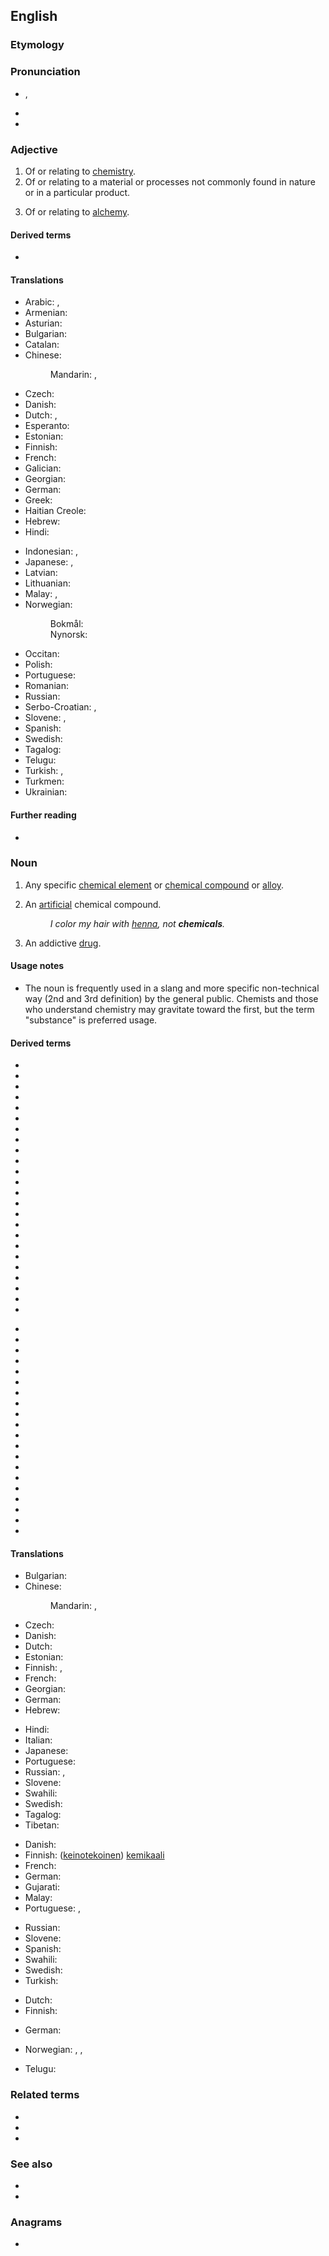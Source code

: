 ==English==

===Etymology===
{{suffix|en|chemic|al|t1=alchemy|t2=related to}}

===Pronunciation===
* {{enPR|kĕm'ĭk-əl}}, {{IPA|en|/ˈkɛmɪkəl/}}
* {{audio|en|en-us-chemical.ogg|Audio (US)}}
* {{rhymes|en|ɛmɪkəl}}

===Adjective===
{{en-adj|-}}

# Of or relating to [[chemistry]].
# Of or relating to a material or processes not commonly found in nature or in a particular product.
# {{lb|en|obsolete}} Of or relating to [[alchemy]].

====Derived terms====
* {{l|en|technochemical}}

====Translations====
{{trans-top|relating to chemistry}}
* Arabic: {{t|ar|كِيمَاوِيّ|m}}, {{t|ar|كِيمِيَائِيّ}}
* Armenian: {{t+|hy|քիմիական}}
* Asturian: {{t|ast|químicu}}
* Bulgarian: {{t|bg|химически}}
* Catalan: {{t+|ca|químic}}
* Chinese:
*: Mandarin: {{t+|cmn|化學|alt=化學的|sc=Hani}}, {{t+|cmn|化学|alt=化学的|tr=huàxué de|sc=Hani}}
* Czech: {{t+|cs|chemický}}
* Danish: {{t+|da|kemisk}}
* Dutch: {{t+|nl|chemisch}}, {{t+|nl|scheikundig}}
* Esperanto: {{t|eo|kemia}}
* Estonian: {{t|et|keemiline}}
* Finnish: {{t+|fi|kemiallinen}}
* French: {{t+|fr|chimique}}
* Galician: {{t+|gl|químico}}
* Georgian: {{t|ka|ქიმიური}}
* German: {{t+|de|chemisch}}
* Greek: {{t+|el|χημικός}}
* Haitian Creole: {{t|ht|chimik}}
* Hebrew: {{t+|he|כִימִי|m|tr=chími}}
* Hindi: {{t+|hi|रासायनिक}}
{{trans-mid}}
* Indonesian: {{t+|id|kimia}}, {{t+|id|kimiawi}}
* Japanese: {{t+|ja|化学|alt=化学～|tr=[[かがく]]～, kagaku-|sc=Jpan}}, {{t|ja|化学的|tr=[[かがく]]てき, kagaku-teki|sc=Jpan}}
* Latvian: {{t|lv|ķīmisks}}
* Lithuanian: {{t+|lt|cheminis}}
* Malay: {{t|ms|kimiawi}}, {{t+|ms|kimia}}
* Norwegian:
*: Bokmål: {{t+|nb|kjemisk}}
*: Nynorsk: {{t+|no|kjemisk}}
* Occitan: {{t+|oc|quimic}}
* Polish: {{t+|pl|chemiczny}}
* Portuguese: {{t+|pt|químico}}
* Romanian: {{t+|ro|chimic}}
* Russian: {{t+|ru|хими́ческий}}
* Serbo-Croatian: {{t|sh|hemijski}}, {{t+|sh|kemijski}}
* Slovene: {{t|sl|kemičen}}, {{t|sl|kemijski}}
* Spanish: {{t+|es|químico}}
* Swedish: {{t+|sv|kemisk}}
* Tagalog: {{t|tl|sangkapin}}
* Telugu: {{t+|te|రసాయన}}
* Turkish: {{t+|tr|kimyasal}}, {{t+|tr|kimyevî}}
* Turkmen: {{t|tk|himiki}}
* Ukrainian: {{t+|uk|хімі́чний}}
{{trans-bottom}}

====Further reading====
* {{pedialite|Chemistry}}

===Noun===
{{en-noun}}

# {{lb|en|chemistry|sciences}} Any specific [[chemical element]] or [[chemical compound]] or [[alloy]].
# {{lb|en|colloquial}} An [[artificial]] chemical compound.
#: ''I color my hair with [[henna]], not '''chemicals'''.''
# {{lb|en|slang}} An addictive [[drug]].

====Usage notes====
* The noun is frequently used in a slang and more specific non-technical way (2nd and 3rd definition) by the general public. Chemists and those who understand chemistry may gravitate toward the first, but the term "substance" is preferred usage.

====Derived terms====
{{rel-top|terms derived from ''chemical''}}
* {{l|en|antichemical}}
* {{l|en|chemical abortion}}
* {{l|en|chemical affinity}}
* {{l|en|chemical agent}}
* {{l|en|chemical beam epitaxy}}
* {{l|en|chemical biology}}
* {{l|en|chemical bond}}
* {{l|en|chemical castration}}
* {{l|en|chemical change}}
* {{l|en|chemical clock}}
* {{l|en|chemical composition}}
* {{l|en|chemical database}}
* {{l|en|chemical decomposition}}
* {{l|en|chemical defense}}
* {{l|en|chemical dependency}}
* {{l|en|chemical depilatory}}
* {{l|en|chemical dermatitis}}
* {{l|en|chemical ecology}}
* {{l|en|chemical element}}
* {{l|en|chemical energy}}
* {{l|en|chemical engineering}}
* {{l|en|chemical fingerprint}}
* {{l|en|chemical-free}}
* {{l|en|chemical hazard}}
{{rel-mid}}
* {{l|en|chemical horn}}
* {{l|en|chemical indicator}}
* {{l|en|chemical industry}}
* {{l|en|chemical kinetics}}
* {{l|en|chemical laser}}
* {{l|en|chemical law}}
* {{l|en|chemical messenger}}
* {{l|en|chemical oceanography}}
* {{l|en|chemical pathology}}
* {{l|en|chemical peel}}
* {{l|en|chemical peritonitis}}
* {{l|en|chemical physics}}
* {{l|en|chemical plant}}
* {{l|en|chemical reaction}}
* {{l|en|chemical reactor}}
* {{l|en|chemical sensitivity}}
* {{l|en|chemical series}}
* {{l|en|chemical shift}}
* {{l|en|chemical toilet}}
* {{l|en|chemical weapon}}
{{rel-bottom}}

====Translations====
{{trans-top|any specific element or chemical compound}}
* Bulgarian: {{t|bg|химикал|m}}
* Chinese:
*: Mandarin: {{t|cmn|化學物質|sc=Hani}}, {{t|cmn|化学物质|tr=huàxué wùzhí|sc=Hani}}
* Czech: {{t|cs|chemikálie}}
* Danish: {{t|da|kemikalie|n}}
* Dutch: {{t+|nl|chemicalie|f}}
* Estonian: {{t|et|kemikaal}}
* Finnish: {{t+|fi|kemikaali}}, {{t|fi|kemiallinen aine}}
* French: {{t+|fr|produit chimique|m}}
* Georgian: {{t|ka|ქიმიკატი}}
* German: {{t+|de|Chemikalie|f}}
* Hebrew: {{t+|he|כִימִיקָל|m|tr=chimiqál}}
{{trans-mid}}
* Hindi: {{t+|hi|रसायन|m}}
* Italian: {{t+|it|composto chimico|m}}
* Japanese: {{t+|ja|化学物質|tr=かがくぶっしつ, kagaku busshitsu|sc=Jpan}}
* Portuguese: {{t|pt|substância química|f}}
* Russian: {{t+|ru|химика́т|m}}, {{t+|ru|хими́ческое соедине́ние|n}}
* Slovene: {{t|sl|kemikalija|f}}
* Swahili: {{t+|sw|kemikali}}
* Swedish: {{t+|sv|kemikalie|c}}
* Tagalog: {{t|tl|sangkap}}
* Tibetan: {{t|bo|རྫས་འགྱུར}}
{{trans-bottom}}

{{trans-top|an artificial chemical compound}}
* Danish: {{t|da|kemikalie|n}}
* Finnish: ([[keinotekoinen]]) [[kemikaali]]
* French: {{t+|fr|produit chimique|m}}
* German: {{t+|de|Chemikalie|f}}
* Gujarati: {{t|gu|રસાયણ}}
* Malay: {{t|ms|bahan kimia}}
* Portuguese: {{t|pt|produto químico|m}}, {{t+|pt|química|f}}
{{trans-mid}}
* Russian: {{t+|ru|хими́ческое соедине́ние|n}}
* Slovene: {{t|sl|kemikalija|f}}
* Spanish: {{t|es|producto químico|m}}
* Swahili: {{t+|sw|kemikali}}
* Swedish: {{t+|sv|kemikalie|c}}
* Turkish: {{t+|tr|kimyasal}}
{{trans-bottom}}

{{trans-top|an addictive drug}}
* Dutch: {{t|nl|verslavend middel|n}}
* Finnish: {{t|fi|kova huume}}
{{trans-mid}}
* German: {{t+|de|Chemikalie|f}}
{{trans-bottom}}

{{checktrans-top}}
* Norwegian: {{t-check|no|kjemikal|n}}, {{t+check|no|kjemikalie|m}}, {{t-check|no|kjemikalium|n}}
{{trans-mid}}
* Telugu: {{t+check|te|రసాయనము|sc=Telu}}
{{trans-bottom}}

===Related terms===
* {{l|en|alchemical}}
* {{l|en|chemist}}
* {{l|en|chemistry}}

===See also===
* {{l|en|molecule}}
* {{l|en|reagent}}

===Anagrams===
* {{anagrams|en|a=accehilm|Michalec|alchemic}}